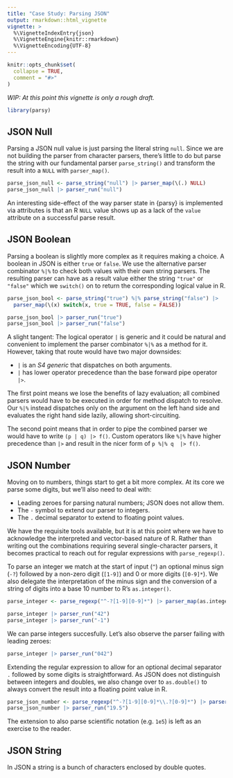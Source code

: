 ```yaml
---
title: "Case Study: Parsing JSON"
output: rmarkdown::html_vignette
vignette: >
  %\VignetteIndexEntry{json}
  %\VignetteEngine{knitr::rmarkdown}
  %\VignetteEncoding{UTF-8}
---
```


```r
knitr::opts_chunk$set(
  collapse = TRUE,
  comment = "#>"
)
```

_WIP: At this point this vignette is only a rough draft._

```r
library(parsy)
```

## JSON Null

Parsing a JSON null value is just parsing the literal string `null`. Since we
are not building the parser from character parsers, there's little to do but
parse the string with our fundamental parser `parse_string()` and transform the
result into a `NULL` with `parser_map()`.

```r
parse_json_null <- parse_string("null") |> parser_map(\(.) NULL)
parse_json_null |> parser_run("null")
```

An interesting side-effect of the way parser state in {parsy} is implemented via
attributes is that an R `NULL` value shows up as a lack of the `value` attribute
on a successful parse result.

## JSON Boolean

Parsing a boolean is slightly more complex as it requires making a choice. A
boolean in JSON is either `true` or `false`. We use the alternative parser
combinator `%|%` to check both values with their own string parsers. The resulting
parser can have as a result value either the string `"true"` or `"false"` which
we `switch()` on to return the corresponding logical value in R.

```r
parse_json_bool <- parse_string("true") %|% parse_string("false") |>
  parser_map(\(x) switch(x, true = TRUE, false = FALSE))

parse_json_bool |> parser_run("true")
parse_json_bool |> parser_run("false")
```

A slight tangent: The logical operator `|` is generic and it could be natural
and convenient to implement the parser combinator `%|%` as a method for it.
However, taking that route would have two major downsides:

* `|` is an _S4 generic_ that dispatches on both arguments.
* `|` has lower operator precedence than the base forward pipe operator `|>`.

The first point means we lose the benefits of lazy evaluation; all combined
parsers would have to be executed in order for method dispatch to resolve.
Our `%|%` instead dispatches only on the argument on the left hand side and
evaluates the right hand side lazily, allowing short-circuiting.

The second point means that in order to pipe the combined parser we would have
to write `(p | q) |> f()`. Custom operators like `%|%` have higher precedence
than `|>` and result in the nicer form of `p %|% q  |> f()`.

## JSON Number

Moving on to numbers, things start to get a bit more complex. At its core we
parse some digits, but we'll also need to deal with:

* Leading zeroes for parsing natural numbers; JSON does not allow them.
* The `-` symbol to extend our parser to integers.
* The `.` decimal separator to extend to floating point values.

We have the requisite tools available, but it is at this point where we have
to acknowledge the interpreted and vector-based nature of R. Rather than writing
out the combinations requiring several single-character parsers, it becomes
practical to reach out for regular expressions with `parse_regexp()`.

<!-- TODO: Just 0 -->

To parse an integer we match at the start of input (`^`) an optional minus sign
(`-?`) followed by a non-zero digit (`[1-9]`) and 0 or more digits (`[0-9]*`).
We also delegate the interpretation of the minus sign and the conversion of
a string of digits into a base 10 number to R's `as.integer()`.

```r
parse_integer <- parse_regexp("^-?[1-9][0-9]*") |> parser_map(as.integer)

parse_integer |> parser_run("42")
parse_integer |> parser_run("-1")
```

We can parse integers succesfully. Let's also observe the parser failing with
leading zeroes:

```r
parse_integer |> parser_run("042")
```

<!-- TODO: 0.1 -->

Extending the regular expression to allow for an optional decimal separator `.`
followed by some digits is straightforward. As JSON does not distinguish between
integers and doubles, we also change over to `as.double()` to always convert the
result into a floating point value in R.

``` r
parse_json_number <- parse_regexp("^-?[1-9][0-9]*\\.?[0-9]*") |> parser_map(as.double)
parse_json_number |> parser_run("19.5")
```

The extension to also parse scientific notation (e.g. `1e5`) is left as an
exercise to the reader.

## JSON String

In JSON a string is a bunch of characters enclosed by double quotes.
